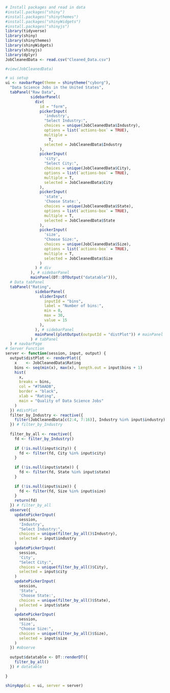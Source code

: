 ```{r setup}
# Install packages and read in data
#install.packages("shiny")
#install.packages("shinythemes")
#install.packages("shinyWidgets")
#install.packages("shinyjs")
library(tidyverse)
library(shiny)
library(shinythemes)
library(shinyWidgets)
library(shinyjs)
library(dplyr)
JobCleanedData <- read.csv("Cleaned_Data.csv")

#view(JobCleanedData)
```

```{r}
# ui setup
ui <- navbarPage(theme = shinytheme("cyborg"),
  "Data Science Jobs in the United States",
  tabPanel("Raw Data",
           sidebarPanel(
             div(
               id = "form",
               pickerInput(
                 'industry',
                 "Select Industry:",
                 choices = unique(JobCleanedData$Industry),
                 options = list(`actions-box` = TRUE),
                 multiple =
                   T,
                 selected = JobCleanedData$Industry
               ),
               pickerInput(
                 'city',
                 "Select City:",
                 choices = unique(JobCleanedData$City),
                 options = list(`actions-box` = TRUE),
                 multiple = T,
                 selected = JobCleanedData$City
               ),
               pickerInput(
                 'state',
                 'Choose State:',
                 choices = unique(JobCleanedData$State),
                 options = list(`actions-box` = TRUE),
                 multiple = T,
                 selected = JobCleanedData$State
               ),
               pickerInput(
                 'size',
                 "Choose Size:",
                 choices = unique(JobCleanedData$Size),
                 options = list(`actions-box` = TRUE),
                 multiple = T,
                 selected = JobCleanedData$Size
               )
             ) # div
           ), # sidebarPanel
           mainPanel(DT::DTOutput("datatable"))),
  # Data tabPanel
  tabPanel("Rating",
             sidebarPanel(
               sliderInput(
                 inputId = "bins",
                 label = "Number of bins:",
                 min = 0,
                 max = 30,
                 value = 15
               ),
             ), # sidebarPanel
             mainPanel(plotOutput(outputId = "distPlot")) # mainPanel
           ) # tabPanel
  ) # navbarPage
# Server Function
server <- function(session, input, output) {
  output$distPlot <- renderPlot({
    x    <- JobCleanedData$Rating
    bins <- seq(min(x), max(x), length.out = input$bins + 1)
    hist(
      x,
      breaks = bins,
      col = "#75AADB",
      border = "black",
      xlab = "Rating",
      main = "Quality of Data Science Jobs"
    )
  }) #distPlot
  filter_by_Industry <- reactive({
    filter(JobCleanedData[c(2:4, 7:16)], Industry %in% input$industry)
  }) # filter_by_Industry
  
  filter_by_all <- reactive({
    fd <- filter_by_Industry()
    
    if (!is.null(input$city)) {
      fd <- filter(fd, City %in% input$city)
    }
    
    if (!is.null(input$state)) {
      fd <- filter(fd, State %in% input$state)
    }
    
    if (!is.null(input$size)) {
      fd <- filter(fd, Size %in% input$size)
    }
    return(fd)
  }) # filter_by_all
  observe({
    updatePickerInput(
      session,
      'Industry',
      "Select Industry:",
      choices = unique(filter_by_all()$Industry),
      selected = input$industry
    )
    updatePickerInput(
      session,
      'City',
      "Select City:",
      choices = unique(filter_by_all()$City),
      selected = input$city
    )
    updatePickerInput(
      session,
      'State',
      'Choose State:',
      choices = unique(filter_by_all()$State),
      selected = input$state
    )
    updatePickerInput(
      session,
      'Size',
      "Choose Size:",
      choices = unique(filter_by_all()$Size),
      selected = input$size
    )
  }) #observe
  
  output$datatable <- DT::renderDT({
    filter_by_all()
  }) # datatable
  
}

shinyApp(ui = ui, server = server)
```

```{r}

```

```{r}

```

```{r}

```

```{r}

```

